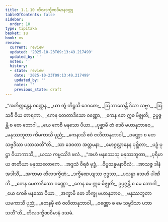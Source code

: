 ```yaml
---
title: 1.1.10 တိလဒက္ခိဏဝိမာနဝတ္ထု
tableOfContents: false
sidebar:
  order: 10
type: tipitaka
basket: su
book: vv
review:
  current: review
  updated: '2025-10-23T09:13:49.217499'
  updated_by: ''
  notes: ''
  history:
  - state: review
    date: '2025-10-23T09:13:49.217499'
    updated_by: ''
    notes: ''
    previous_state: draft
---
```



<ReviewStatus review={frontmatter.review} showDetails={true} />

<HypothesisAnnotation frontmatter={frontmatter} />

<DynamicBreadcrumb />

<Division number="85" book="vv" e="ch" v="19" p="11">

<Paragraph number="95" type="verses" book="vv">
_“အဘိက္ကန္တေန ဝဏ္ဏေန,_  
_ယာ တွံ တိဋ္ဌသိ ဒေဝတေ;_  
_ဩဘာသေန္တီ ဒိသာ သဗ္ဗာ,_  
_ဩသဓီ ဝိယ တာရကာ._  

</Paragraph>

</Division>
<Division number="86" book="vv" e="ch" v="19" p="12">

<Paragraph number="96" type="verses" book="vv">
_ကေန တေတာဒိသော ဝဏ္ဏော,_  
_ကေန တေ ဣဓ မိဇ္ဈတိ;_  
ဥပ္ပဇ္ဇန္တိ စ တေ ဘောဂါ,_  
_ယေ ကေစိ မနသော ပိယာ._  

</Paragraph>

</Division>
<Division number="87" book="vv" e="ch" v="19" p="12">

<Paragraph number="97" type="verses" book="vv">
_ပုစ္ဆာမိ တံ ဒေဝိ မဟာနုဘာဝေ,_  
_မနုဿဘူတာ ကိမကာသိ ပုညံ;_  
_ကေနာသိ ဧဝံ ဇလိတာနုဘာဝါ,_  
_ဝဏ္ဏော စ တေ သဗ္ဗဒိသာ ပဘာသတီ”တိ._  

</Paragraph>

</Division>
<Division number="88" book="vv" e="ch" v="19" p="12">

<Paragraph number="98" type="verses" book="vv">
_သာ ဒေဝတာ အတ္တမနာ,_  
_မောဂ္ဂလ္လာနေန ပုစ္ဆိတာ;_  
_ပဉှံ ပုဋ္ဌာ ဝိယာကာသိ,_  
_ယဿ ကမ္မဿိဒံ ဖလံ._  

</Paragraph>

</Division>
<Division number="89" book="vv" e="ch" v="19" p="12">

<Paragraph number="99" type="verses" book="vv">
_“အဟံ မနုဿေသု မနုဿဘူတာ,_  
_ပုရိမာယ ဇာတိယာ မနုဿလောကေ._  

</Paragraph>

</Division>
<Division number="90" book="vv" e="ch" v="19" p="12">

<Paragraph number="100" type="verses" book="vv">
_အဒ္ဒသံ ဝိရဇံ ဗုဒ္ဓံ,_  
_ဝိပ္ပသန္နမနာဝိလံ;_  
_အာသဇ္ဇ ဒါနံ အဒါသိံ,_  
_အကာမာ တိလဒက္ခိဏံ;_  
_ဒက္ခိဏေယျဿ ဗုဒ္ဓဿ,_  
_ပသန္နာ သေဟိ ပါဏိဘိ._  

</Paragraph>

</Division>
<Division number="91" book="vv" e="ch" v="19" p="12">

<Paragraph number="101" type="verses" book="vv">
_တေန မေတာဒိသော ဝဏ္ဏော,_  
_တေန မေ ဣဓ မိဇ္ဈတိ;_  
ဥပ္ပဇ္ဇန္တိ စ မေ ဘောဂါ,_  
_ယေ ကေစိ မနသော ပိယာ._  

</Paragraph>

</Division>
<Division number="92" book="vv" e="ch" v="19" p="12">

<Paragraph number="102" type="verses" book="vv">
_အက္ခာမိ တေ ဘိက္ခု မဟာနုဘာဝ,_  
_မနုဿဘူတာ ယမကာသိ ပုညံ;_  
_တေနမှိ ဧဝံ ဇလိတာနုဘာဝါ,_  
_ဝဏ္ဏော စ မေ သဗ္ဗဒိသာ ပဘာသတီ”တိ._  


</Paragraph>
</Division>

<Paragraph number="103" type="center" book="vv">
တိလဒက္ခိဏဝိမာနံ ဒသမံ.
</Paragraph>